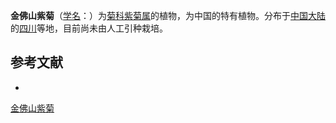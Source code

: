 {{Speciesbox
| name = 金佛山紫菊
| status = 
| status_system = 
| image =
| genus = Notoseris
| species = nanchuanensis
| authority = Shih in Act.
}}

'''金佛山紫菊'''（[[学名|学名]]：{{lang|la|''Notoseris nanchuanensis''}}）为[[菊科|菊科]][[紫菊属|紫菊属]]的植物，为中国的特有植物。分布于[[中国大陆|中国大陆]]的[[四川|四川]]等地，目前尚未由人工引种栽培。

== 参考文献 ==
<div class="references-small">
* {{cite web| url =http://www.bioinfo.cn/db05/KmzwSpecies.php?action=view&id=5098| title =金佛山紫菊| work =《中国高等植物数据库全库》| publisher =中国科学院微生物研究所| author =昆明植物研究所| accessdate =2009-02-25| deadurl =yes| archiveurl =https://web.archive.org/web/20160305003205/http://www.bioinfo.cn/db05/KmzwSpecies.php?action=view&id=5098| archivedate =2016-03-05}}
</div>
{{Taxonbar|from=Q15231643}}

[[Category:紫菊属|金佛山紫菊]]


{{植物小作品}}